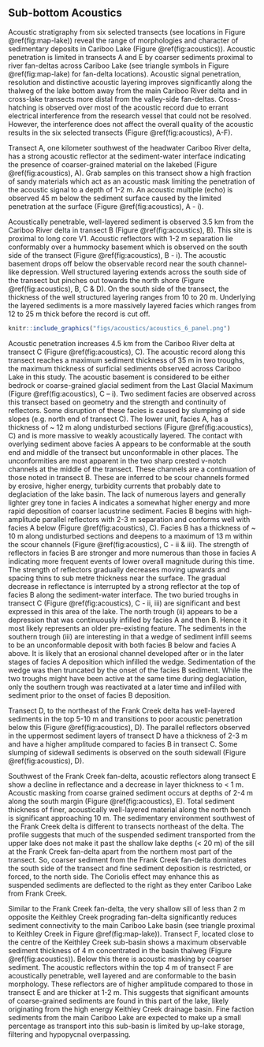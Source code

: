 ## Sub-bottom Acoustics

Acoustic stratigraphy from six selected transects (see locations in Figure \@ref(fig:map-lake)) reveal the range of morphologies and character of sedimentary deposits in Cariboo Lake (Figure \@ref(fig:acoustics)). Acoustic penetration is limited in transects A and E by coarser sediments proximal to river fan-deltas across Cariboo Lake (see triangle symbols in Figure \@ref(fig:map-lake) for fan-delta locations). Acoustic signal penetration, resolution and distinctive acoustic layering improves significantly along the thalweg of the lake bottom away from the main Cariboo River delta and in cross-lake transects more distal from the valley-side fan-deltas. Cross-hatching is observed over most of the acoustic record due to errant electrical interference from the research vessel that could not be resolved. However, the interference does not affect the overall quality of the acoustic results in the six selected transects (Figure \@ref(fig:acoustics), A-F).

Transect A, one kilometer southwest of the headwater Cariboo River delta, has a strong acoustic reflector at the sediment-water interface indicating the presence of coarser-grained material on the lakebed (Figure \@ref(fig:acoustics), A). Grab samples on this transect show a high fraction of sandy materials which act as an acoustic mask limiting the penetration of the acoustic signal to a depth of 1-2 m. An acoustic multiple (echo) is observed 45 m below the sediment surface caused by the limited penetration at the surface (Figure \@ref(fig:acoustics), A - i). 

Acoustically penetrable, well-layered sediment is observed 3.5 km from the Cariboo River delta in transect B (Figure \@ref(fig:acoustics), B). This site is proximal to long core V1. Acoustic reflectors with 1-2 m separation lie conformably over a hummocky basement which is observed on the south side of the transect (Figure \@ref(fig:acoustics), B - i). The acoustic basement drops off below the observable record near the south channel-like depression. Well structured layering extends across the south side of the transect but pinches out towards the north shore (Figure \@ref(fig:acoustics), B, C & D). On the south side of the transect, the thickness of the well structured layering ranges from 10 to 20 m. Underlying the layered sediments is a more massively layered facies which ranges from 12 to 25 m thick before the record is cut off. 

```r
knitr::include_graphics("figs/acoustics/acoustics_6_panel.png")
```

Acoustic penetration increases 4.5 km from the Cariboo River delta at transect C (Figure \@ref(fig:acoustics), C). The acoustic record along this transect reaches a maximum sediment thickness of 35 m in two troughs, the maximum thickness of surficial sediments observed across Cariboo Lake in this study. The acoustic basement is considered to be either bedrock or coarse-grained glacial sediment from the Last Glacial Maximum (Figure \@ref(fig:acoustics), C – i). Two sediment facies are observed across this transect based on geometry and the strength and continuity of reflectors. Some disruption of these facies is caused by slumping of side slopes (e.g. north end of transect C). The lower unit, facies A, has a thickness of ~ 12 m along undisturbed sections (Figure \@ref(fig:acoustics), C) and is more massive to weakly acoustically layered. The contact with overlying sediment above facies A appears to be conformable at the south end and middle of the transect but unconformable in other places. The unconformities are most apparent in the two sharp crested v-notch channels at the middle of the transect. These channels are a continuation of those noted in transect B. These are inferred to be scour channels formed by erosive, higher energy, turbidity currents that probably date to deglaciation of the lake basin. The lack of numerous layers and generally lighter grey tone in facies A indicates a somewhat higher energy and more rapid deposition of coarser lacustrine sediment. Facies B begins with high-amplitude parallel reflectors with 2-3 m separation and conforms well with facies A below (Figure \@ref(fig:acoustics), C). Facies B has a thickness of ~ 10 m along undisturbed sections and deepens to a maximum of 13 m within the scour channels (Figure \@ref(fig:acoustics), C - ii & iii). The strength of reflectors in facies B are stronger and more numerous than those in facies A indicating more frequent events of lower overall magnitude during this time. The strength of reflectors gradually decreases moving upwards and spacing thins to sub metre thickness near the surface. The gradual decrease in reflectance is interrupted by a strong reflector at the top of facies B along the sediment-water interface. The two buried troughs in transect C (Figure \@ref(fig:acoustics), C - ii, iii) are significant and best expressed in this area of the lake. The north trough (ii) appears to be a depression that was continuously infilled by facies A and then B. Hence it most likely represents an older pre-existing feature. The sediments in the southern trough (iii) are interesting in that a wedge of sediment infill seems to be an unconformable deposit with both facies B below and facies A above. It is likely that an erosional channel developed after or in the later stages of facies A deposition which infilled the wedge. Sedimentation of the wedge was then truncated by the onset of the facies B sediment. While the two troughs might have been active at the same time during deglaciation, only the southern trough was reactivated at a later time and infilled with sediment prior to the onset of facies B deposition.

Transect D, to the northeast of the Frank Creek delta has well-layered sediments in the top 5-10 m and transitions to poor acoustic penetration below this (Figure \@ref(fig:acoustics), D). The parallel reflectors observed in the uppermost sediment layers of transect D have a thickness of 2-3 m and have a higher amplitude compared to facies B in transect C. Some slumping of sidewall sediments is observed on the south sidewall (Figure \@ref(fig:acoustics), D).

Southwest of the Frank Creek fan-delta, acoustic reflectors along transect E show a decline in reflectance and a decrease in layer thickness to < 1 m. Acoustic masking from coarse grained sediment occurs at depths of 2-4 m along the south margin (Figure \@ref(fig:acoustics), E). Total sediment thickness of finer, acoustically well-layered material along the north bench is significant approaching 10 m. The sedimentary environment southwest of the Frank Creek delta is different to transects northeast of the delta. The profile suggests that much of the suspended sediment transported from the upper lake does not make it past the shallow lake depths (< 20 m) of the sill at the Frank Creek fan-delta apart from the northern most part of the transect. So, coarser sediment from the Frank Creek fan-delta dominates the south side of the transect and fine sediment deposition is restricted, or forced, to the north side. The Coriolis effect may enhance this as suspended sediments are deflected to the right as they enter Cariboo Lake from Frank Creek. 

Similar to the Frank Creek fan-delta, the very shallow sill of less than 2 m opposite the Keithley Creek prograding fan-delta significantly reduces sediment connectivity to the main Cariboo Lake basin (see triangle proximal to Keithley Creek in Figure \@ref(fig:map-lake)). Transect F, located close to the centre of the Keithley Creek sub-basin shows a maximum observable sediment thickness of 4 m concentrated in the basin thalweg (Figure \@ref(fig:acoustics)). Below this there is acoustic masking by coarser sediment. The acoustic reflectors within the top 4 m of transect F are acoustically penetrable, well layered and are conformable to the basin morphology. These reflectors are of higher amplitude compared to those in transect E and are thicker at 1-2 m. This suggests that significant amounts of coarse-grained sediments are found in this part of the lake, likely originating from the high energy Keithley Creek drainage basin. Fine faction sediments from the main Cariboo Lake are expected to make up a small percentage as transport into this sub-basin is limited by up-lake storage, filtering and hypopycnal overpassing. 
